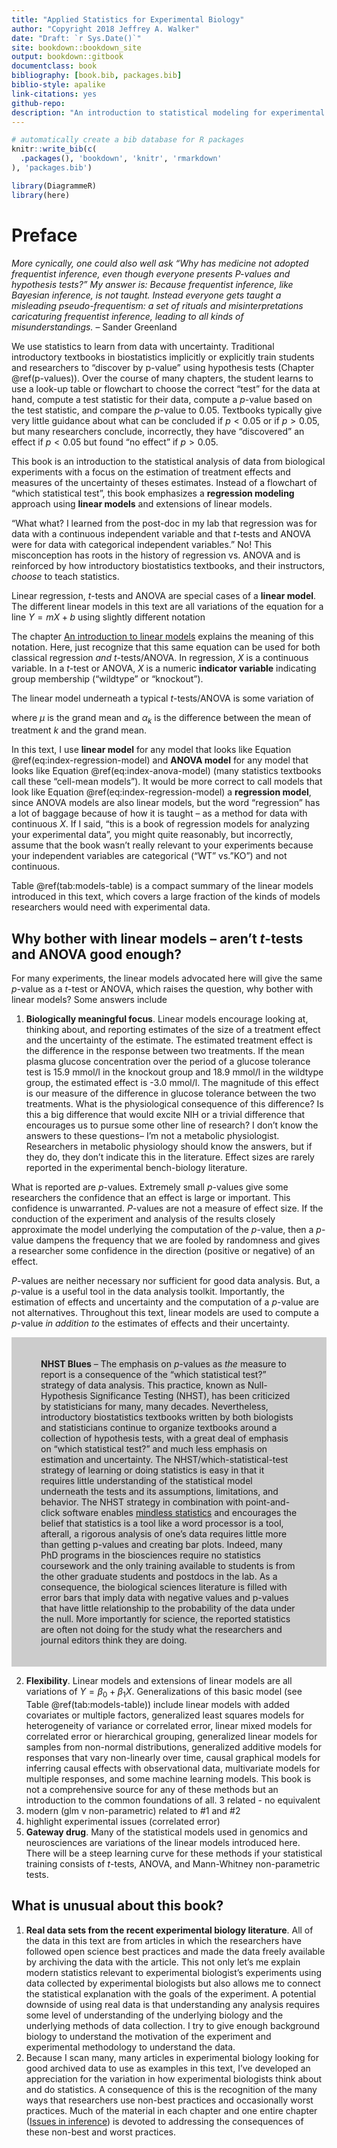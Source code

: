```yaml
--- 
title: "Applied Statistics for Experimental Biology"
author: "Copyright 2018 Jeffrey A. Walker"
date: "Draft: `r Sys.Date()`"
site: bookdown::bookdown_site
output: bookdown::gitbook
documentclass: book
bibliography: [book.bib, packages.bib]
biblio-style: apalike
link-citations: yes
github-repo: 
description: "An introduction to statistical modeling for experimental biology researchers"
---
```


```r
# automatically create a bib database for R packages
knitr::write_bib(c(
  .packages(), 'bookdown', 'knitr', 'rmarkdown'
), 'packages.bib')

library(DiagrammeR)
library(here)

```

# Preface {-}

*More cynically, one could also well ask "Why has medicine not adopted frequentist inference, even though everyone presents P-values and hypothesis tests?" My answer is: Because frequentist inference, like Bayesian inference, is not taught. Instead everyone gets taught a misleading pseudo-frequentism: a set of rituals and misinterpretations caricaturing frequentist inference, leading to all kinds of misunderstandings.* -- Sander Greenland

We use statistics to learn from data with uncertainty. Traditional introductory textbooks in biostatistics implicitly or explicitly train students and researchers to "discover by p-value" using hypothesis tests (Chapter \@ref(p-values)). Over the course of many chapters, the student learns to use a look-up table or flowchart to choose the correct "test" for the data at hand, compute a test statistic for their data, compute a *p*-value based on the test statistic, and compare the *p*-value to 0.05. Textbooks typically give very little guidance about what can be concluded if $p < 0.05$ or if $p > 0.05$, but many researchers conclude, incorrectly, they have "discovered" an effect if $p < 0.05$ but found "no effect" if $p > 0.05$.

This book is an introduction to the statistical analysis of data from biological experiments with a focus on the estimation of treatment effects and measures of the uncertainty of theses estimates. Instead of a flowchart of "which statistical test", this book emphasizes a **regression modeling** approach using **linear models** and extensions of linear models.

"What what? I learned from the post-doc in my lab that regression was for data with a continuous independent variable and that *t*-tests and ANOVA were for data with categorical independent variables." No! This misconception has roots in the history of regression vs. ANOVA and is reinforced by how introductory biostatistics textbooks, and their instructors, *choose* to teach statistics.

Linear regression, *t*-tests and ANOVA are special cases of a **linear model**. The different linear models in this text are all variations of the equation for a line $Y = mX + b$ using slightly different notation 

\begin{equation}
\mathrm{E}(Y | X) = \beta_0 + \beta_1 X
(\#eq:index-regression-model)
\end{equation}

The chapter [An introduction to linear models](#intro-linear-models) explains the meaning of this notation. Here, just recognize that this same equation can be used for both classical regression *and* *t*-tests/ANOVA. In regression, $X$ is a continuous variable. In a *t*-test or ANOVA, $X$ is a numeric **indicator variable** indicating group membership ("wildtype" or "knockout").

The linear model underneath a typical *t*-tests/ANOVA is some variation of

\begin{equation}
\overline{Y}_k = \mu + \alpha_k
(\#eq:index-anova-model)
\end{equation}

where $\mu$ is the grand mean and $\alpha_k$ is the difference between the mean of treatment *k* and the grand mean.

In this text, I use **linear model** for any model that looks like Equation \@ref(eq:index-regression-model) and **ANOVA model** for any model that looks like Equation \@ref(eq:index-anova-model) (many statistics textbooks call these "cell-mean models"). It would be more correct to call models that look like Equation \@ref(eq:index-regression-model) a **regression model**, since ANOVA models are also linear models, but the word "regression" has a lot of baggage because of how it is taught -- as a method for data with continuous $X$. If I said, "this is a book of regression models for analyzing your experimental data", you might quite reasonably, but incorrectly, assume that the book wasn't really relevant to your experiments because your independent variables are categorical ("WT" vs."KO") and not continuous.

Table \@ref(tab:models-table) is a compact summary of the linear models introduced in this text, which covers a large fraction of the kinds of models researchers would need with experimental data.

## Why bother with linear models -- aren't *t*-tests and ANOVA good enough? {-}

For many experiments, the linear models advocated here will give the same *p*-value as a *t*-test or ANOVA, which raises the question, why bother with linear models? Some answers include

1. **Biologically meaningful focus**. Linear models encourage looking at, thinking about, and reporting estimates of the size of a treatment effect and the uncertainty of the estimate. The estimated treatment effect is the difference in the response between two treatments. If the mean plasma glucose concentration over the period of a glucose tolerance test is 15.9 mmol/l in the knockout group and 18.9 mmol/l in the wildtype group, the estimated effect is -3.0 mmol/l. The magnitude of this effect is our measure of the difference in glucose tolerance between the two treatments. What is the physiological consequence of this difference? Is this a big difference that would excite NIH or a trivial difference that encourages us to pursue some other line of research? I don't know the answers to these questions-- I'm not a metabolic physiologist. Researchers in metabolic physiology should know the answers, but if they do, they don't indicate this in the literature. Effect sizes are rarely reported in the experimental bench-biology literature.

What is reported are *p*-values. Extremely small *p*-values give some researchers the confidence that an effect is large or important. This confidence is unwarranted. *P*-values are not a measure of effect size. If the conduction of the experiment and analysis of the results closely approximate the model underlying the computation of the *p*-value, then a *p*-value dampens the frequency that we are fooled by randomness and gives a researcher some confidence in the direction (positive or negative) of an effect.

*P*-values are neither necessary nor sufficient for good data analysis. But, a *p*-value is a useful tool in the data analysis toolkit. Importantly, the estimation of effects and uncertainty and the computation of a *p*-value are not alternatives. Throughout this text, linear models are used to compute a *p*-value *in addition to* the estimates of effects and their uncertainty.

<div style="background-color:#cccccc; text-align:left; vertical-align: middle; padding:20px 47px;">
**NHST Blues** -- The emphasis on *p*-values as *the* measure to report is a consequence of the "which statistical test?" strategy of data analysis. This practice, known as Null-Hypothesis Significance Testing (NHST), has been criticized by statisticians for many, many decades. Nevertheless, introductory biostatistics textbooks written by both biologists and statisticians continue to organize textbooks around a collection of hypothesis tests, with a great deal of emphasis on "which statistical test?" and much less emphasis on estimation and uncertainty. The NHST/which-statistical-test strategy of learning or doing statistics is easy in that it requires little understanding of the statistical model underneath the tests and its assumptions, limitations, and behavior. The NHST strategy in combination with point-and-click software enables [mindless statistics](https://www.sciencedirect.com/science/article/abs/pii/S1053535704000927){target="_blank"} and encourages the belief that statistics is a tool like a word processor is a tool, afterall, a rigorous analysis of one's data requires little more than getting p-values and creating bar plots. Indeed, many PhD programs in the biosciences require no statistics coursework and the only training available to students is from the other graduate students and postdocs in the lab. As a consequence, the biological sciences literature is filled with error bars that imply data with negative values and p-values that have little relationship to the probability of the data under the null. More importantly for science, the reported statistics are often not doing for the study what the researchers and journal editors think they are doing.
</div> 

2. **Flexibility**. Linear models and extensions of linear models are all variations of $Y = \beta_0 + \beta_1 X$. Generalizations of this basic model (see Table \@ref(tab:models-table)) include linear models with added covariates or multiple factors, generalized least squares models for heterogeneity of variance or correlated error, linear mixed models for correlated error or hierarchical grouping, generalized linear models for samples from non-normal distributions, generalized additive models for responses that vary non-linearly over time, causal graphical models for inferring causal effects with observational data, multivariate models for multiple responses, and some machine learning models. This book is not a comprehensive source for any of these methods but an introduction to the common foundations of all.
3 related - no equivalent 
3. modern (glm v non-parametric) related to #1 and #2
4. highlight experimental issues (correlated error)
5. **Gateway drug**. Many of the statistical models used in genomics and neurosciences are variations of the linear models introduced here. There will be a steep learning curve for these methods if your statistical training consists of *t*-tests, ANOVA, and Mann-Whitney non-parametric tests.

## What is unusual about this book? {-}

1. **Real data sets from the recent experimental biology literature**. All of the data in this text are from articles in which the researchers have followed open science best practices and made the data freely available by archiving the data with the article. This not only let's me explain modern statistics relevant to experimental biologist's experiments using data collected by experimental biologists but also allows me to connect the statistical explanation with the goals of the experiment. A potential downside of using real data is that understanding any analysis requires some level of understanding of the underlying biology and the underlying methods of data collection. I try to give enough background biology to understand the motivation of the experiment and experimental methodology to understand the data.
2. Because I scan many, many articles in experimental biology looking for good archived data to use as examples in this text, I've developed an appreciation for the variation in how experimental biologists think about and do statistics. A consequence of this is the recognition of the many ways that researchers use non-best practices and occasionally worst practices. Much of the material in each chapter and one entire chapter ([Issues in inference](#issues)) is devoted to addressing the consequences of these non-best and worst practices. 


